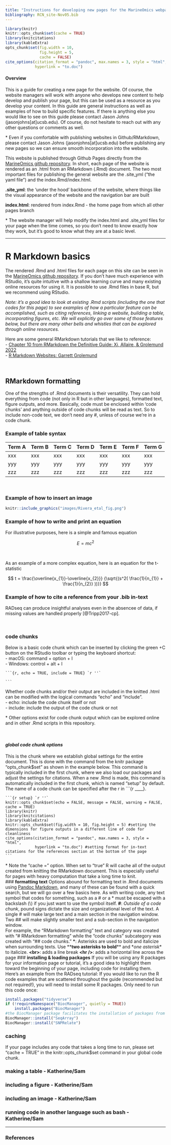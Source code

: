 ```yaml
---
title: "Instructions for developing new pages for the MarineOmics webpage"
bibliography: RCN_site-Nov05.bib
---
```



```r
library(knitr)
knitr::opts_chunk$set(cache = TRUE)
library(knitcitations)
library(kableExtra)
opts_chunk$set(fig.width = 10,
               fig.height = 5,
               cache = FALSE)
cite_options(citation_format = "pandoc", max.names = 3, style = "html", 
             hyperlink = "to.doc")
```


#### Overview

This is a guide for creating a new page for the website. Of course, the website managers will work with anyone who develops new content to help develop and publish your page, but this can be used as a resource as you develop your content. In this guide are general instructions as well as examples of how to build specific features. If there is anything else you would like to see on this guide please contact Jason Johns (jasonjohns[at]ucsb.edu). Of course, do not hesitate to reach out with any other questions or comments as well.

\* Even if you comfortable with publishing websites in Github/RMarkdown, please contact Jason Johns (jasonjohns[at]ucsb.edu) before publishing any new pages so we can ensure smooth incorporation into the website.

This website is published through Github Pages directly from the [MarineOmics github repository](https://github.com/MarineOmics/marineomics.github.io). In short, each page of the website is rendered as an .html from an RMarkdown (.Rmd) document. The two most important files for publishing the general website are the .site_yml ("the yaml file") and the index.Rmd/index.html. 

**.site_yml**: the 'under the hood' backbone of the website, where things like the visual appearance of the website and the navigation bar are built

**index.html**: rendered from index.Rmd - the home page from which all other pages branch

\* The website manager will help modify the index.html and .site_yml files for your page when the time comes, so you don't need to know exactly how they work, but it's good to know what they are at a basic level.

<hr />

# R Markdown basics
The rendered .Rmd and .html files for each page on this site can be seen in the [MarineOmics github repository](https://github.com/MarineOmics/marineomics.github.io). If you don't have much experience with RStudio, it's quite intuitive with a shallow learning curve and many existing online resources for using it. It is possible to use .Rmd files in base R, but we recommend using RStudio.

*Note: it's a good idea to look at existing .Rmd scripts (including the one that codes for this page) to see examples of how a particular feature can be accomplished, such as citing references, linking a website, building a table, incorporating figures, etc. We will explicitly go over some of those features below, but there are many other bells and whistles that can be explored through online resources.*

Here are some general RMarkdown tutorials that we like to reference:
<br>
- [Chapter 10 from RMarkdown the Definitive Guide: Xi, Allaire, & Grolemund 2022](https://bookdown.org/yihui/rmarkdown/rmarkdown-site.html)
<br>
- [R Markdown Websites: Garrett Grolemund](https://garrettgman.github.io/rmarkdown/rmarkdown_websites.html)
  
<br/>

## RMarkdown formatting
One of the strengths of .Rmd documents is their versatility. They can hold everything from code (not only in R but in other languages), formatted text, figure outputs, and more. Basically, code must be enclosed within 'code chunks' and anything outside of code chunks will be read as text. So to include non-code text, we don't need any #, unless of course we're in a code chunk.

### Example of table syntax

| Term A | Term B | Term C | Term D | Term E | Term F | Term G |
| :--- | :--- | :--- | :--- | :--- | :--- | :--- |
| xxx | xxx | xxx | xxx | xxx | xxx | xxx |  
| yyy | yyy | yyy | yyy | yyy | yyy | yyy | 
| zzz | zzz | zzz | zzz | zzz | zzz | zzz | 

<br>

### Example of how to insert an image

```r

knitr::include_graphics("images/Rivera_etal_fig.png")

```

### Example of how to write and print an equation

For illustrative purposes, here is a simple and famous equation

$$
E = mc^2
$$

<br>

As an example of a more complex equation, here is an equation for the t-statistic

$$
t = \frac{\overline{x_{1}}-\overline{x_{2}}}
{\sqrt{(s^2(
\frac{1}{n_{1}} + \frac{1}{n_{2}}
))}}
$$ 

### Example of how to cite a reference from your .bib in-text

RADseq can produce insightful analyses even in the absencee of data, if missing values are handled properly [@Tripp2017-cp].

<br>

### **code chunks**
Below is a basic code chunk which can be inserted by clicking the green +C button on the RStudio toolbar or typing the keyboard shortcut:<br>
- macOS: command + option + I <br>
- Windows: control + alt + I

````
```{r, echo = TRUE, include = TRUE} `r ''`

```
````
Whether code chunks and/or their output are included in the knitted .html can be modified with the logical commands "echo" and "include".<br>
- echo: include the code chunk itself or not<br>
- include: include the output of the code chunk or not

\* Other options exist for code chunk output which can be explored online and in other .Rmd scripts in this repository.

<br>

#### *global code chunk options*
This is the chunk where we establish global settings for the entire document. This is done with the command from the knitr package "opts_chunk$set" as shown in the example below. This command is typically included in the first chunk, where we also load our packages and adjust the settings for citations. When a new .Rmd is made, this command is automatically included in the first chunk, which is named "setup" by default. The name of a code chunk can be specified after the r in ```{r ____}.


````
```{r setup} `r ''`
knitr::opts_chunk$set(echo = FALSE, message = FALSE, warning = FALSE, cache = TRUE) 
library(knitr)
library(knitcitations)
library(kableExtra)
knitr::opts_chunk$set(fig.width = 10, fig.height = 5) #setting the dimensions for figure outputs in a different line of code for cleanliness
cite_options(citation_format = "pandoc", max.names = 3, style = "html", 
             hyperlink = "to.doc") #setting format for in-text citations for the references section at the bottom of the page
```
````
\* Note the "cache = " option. When set to "true" R will cache all of the output created from knitting the RMarkdown document. This is especially useful for pages with heavy computation that take a long time to knit.
<br>
### **formatting text**
Options abound for formatting text in .Rmd documents using [Pandoc Markdown](https://pandoc.org/MANUAL.html), and many of these can be found with a quick search, but we will go over a few basics here.
As with writing code, any text symbol that codes for something, such as a \# or a \* must be escaped with a backslash (\\) if you just want to use the symbol itself.
**\#**: *Outside of a code chunk*, pound signs dictate the size and organizational level of the text. A single \# will make large text and a main section in the navigation window. Two \#\# will make slightly smaller text and a sub-section in the navigation window. <br>
For example, the "RMarkdown formatting" text and category was created with "\# RMarkdown formatting" while the "code chunks" subcategory was created with "\#\# code chunks."
**\***: Asterisks are used to bold and italicize when surrounding texts. Use \*\***two asterisks to bold**\*\* and \**one asterisk*\* to italicize.
**\<br>**: adds a line break
**\<hr />**: adds a horizontal line across the page
### **installing & loading packages**
If you will be using any R packages for your information page or tutorial, it's a good idea to highlight them toward the beginning of your page, including code for installing them. Here's an example from the RADseq tutorial:
If you would like to run the R code examples that are scattered throughout the guide (recommended but not required!), you will need to install some R packages. Only need to run this code once:  
```r
install.packages("tidyverse")
if (!requireNamespace("BiocManager", quietly = TRUE))
    install.packages("BiocManager")
#the BiocManager package facilitates the installation of packages from the Bioconductor project
BiocManager::install("SeqArray")
BiocManager::install("SNPRelate")
```
### **caching**
If your page includes any code that takes a long time to run, please set "cache = TRUE" in the knitr::opts_chunk$set command in your global code chunk.

### **making a table - Katherine/Sam**

### **including a figure - Katherine/Sam**

### **including an image - Katherine/Sam**

### **running code in another language such as bash - Katherine/Sam**

<hr />

### **References**

